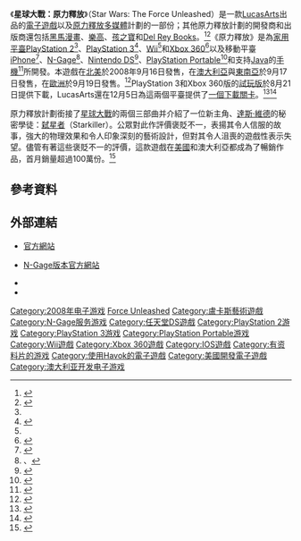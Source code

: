 {{noteTA
|T=zh-hans:星球大战：原力释放;zh-hant:星球大戰：原力釋放;zh-tw:星際大戰：原力釋放;
|G1=星球大戰
|G2=Games
}}
{{Infobox VG
|title     = 星球大戰：原力釋放<br />Star Wars: The Force Unleashed 
| image = File:The Force Unleashed.jpg
|developer = [[LucasArts|LucasArts]] <small>(PS3, X360)</small><br />[[Krome_Studios|Krome Studios]] <small>(PS2, PSP, Wii)</small><br />[[n-Space|n-Space]] <small>(NDS)</small><br />[[Universomo|Universomo]]<br /><small>(iPod Touch, iPhone, 手機, N-Gage)</small>
|publisher = [[LucasArts|LucasArts]] <br /> [[THQ#Additional_developers/divisions|THQ Wireless]]<br /><small>(iPod Touch, iPhone, 手機, N-Gage)</small>
|engine    = 浪人（[[Havok|Havok]], Pixelux Entertainment的[[Digital_Molecular_Matter|Digital Molecular Matter]]和 [[NaturalMotion|NaturalMotion]]的[[Euphoria(軟件)|Euphoria]]的聯合引擎）
|released  ={{vgrelease|NA|2008年9月16日|AU|2008年9月17日|EU|2008年9月19日}}
|genre     = [[動作遊戲|動作]]
|modes     = [[單人遊戲|單人遊戲]]，[[多人遊戲|多人遊戲]]
|platforms =  '''家用平臺：'''<br />[[PlayStation_2|PlayStation 2]]，[[PSP|PSP]]，[[PlayStation_3|PlayStation 3]]，[[Wii|Wii]]，[[Xbox_360|Xbox 360]]<br />'''移動平臺：'''<br />[[iPod_Touch|iPod Touch]]，[[iPhone|iPhone]]，[[手機|手機]]，[[N-Gage|N-Gage]]，[[Nintendo_DS|Nintendo DS]]，[[PlayStation_Portable|PlayStation Portable]]<br />'''個人電腦：'''<br />[[Microsoft_Windows|Microsoft Windows]]、[[Mac_OS_X|Mac OS X]]
}} 
《'''星球大戰：原力釋放'''》（Star Wars: The Force Unleashed）是一款[[LucasArts|LucasArts]]出品的[[電子遊戲|電子遊戲]]以及[[星球大戰：原力釋放_(project)|原力釋放]][[多媒體|多媒體]]計劃的一部份；其他原力釋放計劃的開發商和出版商還包括[[黑馬漫畫|黑馬漫畫]]、[[樂高|樂高]]、[[孩之寶|孩之寶]]和[[Del_Rey_Books|Del Rey Books]]。<ref>{{cite web|url=http://www.lucasarts.com/games/theforceunleashed/#/game_info/overview/|publisher=[[LucasArts|LucasArts]]|accessdate=2008-03-08|title=Overview|work=Star Wars: The Force Unleashed|archive-date=2014-06-12|archive-url=https://web.archive.org/web/20140612042642/http://www.lucasarts.com/games/theforceunleashed/#/game_info/overview/|dead-url=no}}</ref><ref>{{cite web|url=http://starwars.lego.com/en-us/Products/classic/7672.aspx|title=7672 Rogue Shadow|publisher=[[樂高|樂高]]|accessdate=2008-06-04|deadurl=yes|archiveurl=https://web.archive.org/web/20080604161325/http://starwars.lego.com/en-us/Products/classic/7672.aspx|archivedate=2008-06-04}}</ref>《原力釋放》是為[[遊戲機|家用平臺]][[PlayStation_2|PlayStation 2]]<ref name="lagamesbyplatform" />、[[PlayStation_3|PlayStation 3]]<ref name="wiredgallery">{{cite web|pages=10|url=http://www.wired.com/entertainment/hollywood/multimedia/2008/08/ff_starwarscanon_gallery?slide=10&slideView=10|publisher=[[Wired.com|Wired.com]]|title=New Star Wars Videogame Unleashes the Force in You|first=Nate|last=Ralph|date=2008-08-18|accessdate=2008-08-22|archive-date=2008-08-24|archive-url=https://web.archive.org/web/20080824235428/http://www.wired.com/entertainment/hollywood/multimedia/2008/08/ff_starwarscanon_gallery?slide=10&slideView=10|dead-url=no}}</ref>、[[Wii|Wii]]<ref name="wiredgallery" />和[[Xbox_360|Xbox 360]]<ref>{{cite web|url=http://www.lucasarts.com/company/release/news20070918a.html|title=LucasArts to Unleash the Force on the Wii in Spring 2008|date=2007-09-18|publisher=[[LucasArts|LucasArts]]|accessdate=2009-01-26|archive-date=2007-09-21|archive-url=https://web.archive.org/web/20070921200105/http://www.lucasarts.com/company/release/news20070918a.html|dead-url=no}}</ref>以及移動平臺[[iPhone|iPhone]]<ref name="iphone">{{cite web|url=http://gizmodo.com/5025682/iphone-meet-star-wars-the-force-unleashed|title=iPhone, Meet Star Wars: The Force Unleashed|accessdate=2008-07-18|first=Mark|last=Wilson|date=2008-07-16|publisher=[[Gizmodo|Gizmodo]]|archive-date=2018-10-12|archive-url=https://web.archive.org/web/20181012115502/https://gizmodo.com/5025682/iphone-meet-star-wars-the-force-unleashed|dead-url=no}}</ref>、[[N-Gage|N-Gage]]<ref name="N-Gage version">、{{cite web |url=http://www.nokia.com/A4136001?newsid=1172728 |date=2007-12-03 |title=THQ Wireless, Lucasfilm Ltd., and LucasArts to bring Star Wars: The Force Unleashed(TM) to N-Gage |publisher=Nokia |accessdate=2007-12-04 |archive-date=2008-03-16 |archive-url=https://web.archive.org/web/20080316110251/http://www.nokia.com/A4136001?newsid=1172728 |dead-url=no }}</ref>、[[Nintendo_DS|Nintendo DS]]<ref>{{citeweb|url=http://www.gamespot.com/xbox360/action/starwars2007/index.html?q=Star%20Wars:%20The%20Force%20Unleashed|title=Star Wars: The Force Unleashed|accessdate=2008-01-28|publisher=[[GameSpot|GameSpot]]|archive-date=2007-09-30|archive-url=https://web.archive.org/web/20070930220845/http://www.gamespot.com/xbox360/action/starwars2007/index.html?q=Star%20Wars:%20The%20Force%20Unleashed|dead-url=no}}</ref>、[[PlayStation_Portable|PlayStation Portable]]<ref name="lagamesbyplatform">{{cite web |url=http://www.lucasarts.com/games/platform.html |title=Games by Platform |publisher=[[LucasArts|LucasArts]] |accessdate=2008-03-08 |deadurl=yes |archiveurl=https://www.webcitation.org/5v4Zuz15v?url=http://www.lucasarts.com/games/platform.html |archivedate=2010-12-18 }}</ref>和支持[[Java|Java]]的[[手機|手機]]<ref name="mobilejava">{{cite web|publisher=Pocket Gamer|url=http://www.pocketgamer.co.uk/r/Mobile/Star+Wars:+The+Force+Unleashed+mobile/news.asp?c=8603|title=New screens for Star Wars: The Force Unleashed mobile game|first=Stuart|last=Dredge|accessdate=2008-08-27|date=2008-08-27|work=Mobile News|archive-date=2017-08-09|archive-url=https://web.archive.org/web/20170809091211/http://www.pocketgamer.co.uk/r/Mobile/Star+Wars:+The+Force+Unleashed+mobile/news.asp?c=8603|dead-url=no}}</ref>所開發。本遊戲在[[北美|北美]]於2008年9月16日發售，在[[澳大利亞|澳大利亞]]與[[東南亞|東南亞]]於9月17日發售，在[[歐洲|歐洲]]於9月19日發售。<ref name="1.5M">{{Cite web|url=http://www.starwars.com/games/videogames/news20080923.html|title=The Force Unleashed Sells 1.5 Million Units Worldwide in Under One Week|date=2008-09-23|accessdate=2008-10-25|publisher=[[Lucasfilm|Lucasfilm]]|archive-date=2009-04-02|archive-url=https://web.archive.org/web/20090402030455/http://starwars.com/games/videogames/news20080923.html|dead-url=no}}</ref>PlayStation 3和Xbox 360版的[[試玩版|試玩版]]於8月21日提供下載，LucasArts還在12月5日為這兩個平臺提供了[[下載內容|一個下載關卡]]。<ref>{{cite web|url=http://www.gamespot.com/xbox360/action/starwars2007/video/6196617/on-the-spot--08-21-08?tag=;title;1|title=On the Spot|publisher=[[GameSpot|GameSpot]]|date=2008-08-21|accessdate=2008-08-22}}</ref><ref name="dlc1released">{{cite web|url=http://www.gamespot.com/news/show_blog_entry.php?topic_id=26698514|title=Force Unleashed DLC now available|publisher=[[GameSpot|GameSpot]]|accessdate=2008-12-05|date=2008-12-05|author=TomM_GScom|archive-date=2008-12-08|archive-url=https://web.archive.org/web/20081208072204/http://www.gamespot.com/news/show_blog_entry.php?topic_id=26698514|dead-url=no}}</ref>

原力釋放計劃銜接了[[星球大戰|星球大戰]]的兩個三部曲并介紹了一位新主角、[[達斯·維德|達斯·維德]]的秘密學徒：[[弑星者|弑星者]]（Starkiller）。公眾對此作評價褒貶不一，表揚其令人信服的故事，強大的物理效果和令人印象深刻的藝術設計，但對其令人沮喪的遊戲性表示失望。儘管有著這些褒貶不一的評價，這款遊戲在[[美國|美國]]和澳大利亞都成為了暢銷作品，首月銷量超過100萬份。<ref name="NPD">{{cite web|url=http://www.gamasutra.com/php-bin/news_index.php?story=20696|title=NPD: September Games Sales Down 6%, But Force, Fit, Rock Band 2 Reign|authorlink=Simon Carless|first=Simon|last=Carless|publisher=[[Gamasutra|Gamasutra]]|date=2008-10-16|accessdate=2008-11-06|archive-date=2021-02-28|archive-url=https://web.archive.org/web/20210228193007/http://www.gamasutra.com/php-bin/news_index.php?story=20696|dead-url=no}}</ref>

== 參考資料 ==
{{Reflist}}

== 外部連結 ==
*{{en}}[http://www.lucasarts.com/games/theforceunleashed/ 官方網站] {{Wayback|url=http://www.lucasarts.com/games/theforceunleashed/ |date=20140612042642 }}
*{{en}}[http://www.ngagetheforce.com/ N-Gage版本官方網站] {{Wayback|url=http://www.ngagetheforce.com/ |date=20210124234437 }}
*{{en}}{{Sww|Star Wars: The Force Unleashed}}
*{{en}}{{imdb title|id=1024923}}

{{星際大戰遊戲}}
{{DEFAULTSORT:Star Wars, The Force Unleashed}}
[[Category:2008年电子游戏|Category:2008年电子游戏]]
[[Category:星球大戰系列電子遊戲|Force Unleashed]]
[[Category:盧卡斯藝術遊戲|Category:盧卡斯藝術遊戲]]
[[Category:N-Gage服务游戏|Category:N-Gage服务游戏]]
[[Category:任天堂DS遊戲|Category:任天堂DS遊戲]]
[[Category:PlayStation_2游戏|Category:PlayStation 2游戏]]
[[Category:PlayStation_3游戏|Category:PlayStation 3游戏]]
[[Category:PlayStation_Portable游戏|Category:PlayStation Portable游戏]]
[[Category:Wii遊戲|Category:Wii遊戲]]
[[Category:Xbox_360遊戲|Category:Xbox 360遊戲]]
[[Category:IOS遊戲|Category:IOS遊戲]]
[[Category:有资料片的游戏|Category:有资料片的游戏]]
[[Category:使用Havok的電子遊戲|Category:使用Havok的電子遊戲]]
[[Category:美國開發電子遊戲|Category:美國開發電子遊戲]]
[[Category:澳大利亚开发电子游戏|Category:澳大利亚开发电子游戏]]